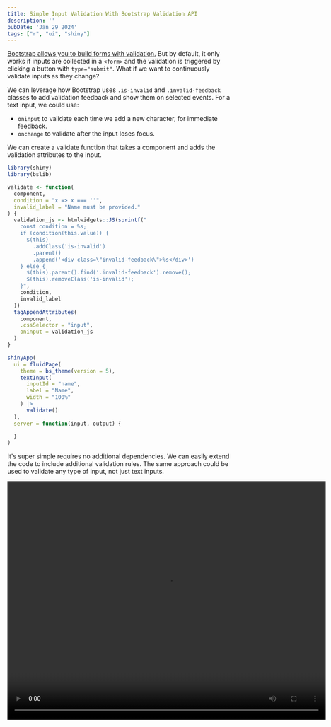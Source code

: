 ```yaml
---
title: Simple Input Validation With Bootstrap Validation API
description: ''
pubDate: 'Jan 29 2024'
tags: ["r", "ui", "shiny"]
---
```


[Bootstrap allows you to build forms with validation.](https://www.notion.so/Instantaneous-Input-Validation-By-Reusing-Bootstrap-Form-Validation-79a88401c6234583beed97e12c75fcc5?pvs=21) But by default, it only works if inputs are collected in a `<form>` and the validation is triggered by clicking a button with `type="submit"`. What if we want to continuously validate inputs as they change?

We can leverage how Bootstrap uses `.is-invalid`  and `.invalid-feedback` classes to add validation feedback and show them on selected events.
For a text input, we could use:
- `oninput` to validate each time we add a new character, for immediate feedback.
- `onchange` to validate after the input loses focus.

We can create a validate function that takes a component and adds the validation attributes to the input.

```r
library(shiny)
library(bslib)

validate <- function(
  component,
  condition = "x => x === ''",
  invalid_label = "Name must be provided."
) {
  validation_js <- htmlwidgets::JS(sprintf("
    const condition = %s;
    if (condition(this.value)) {
      $(this)
        .addClass('is-invalid')
        .parent()
        .append('<div class=\"invalid-feedback\">%s</div>')
    } else {
      $(this).parent().find('.invalid-feedback').remove();
      $(this).removeClass('is-invalid');
    }",
    condition,
    invalid_label
  ))
  tagAppendAttributes(
    component,
    .cssSelector = "input",
    oninput = validation_js
  )
}

shinyApp(
  ui = fluidPage(
    theme = bs_theme(version = 5),
    textInput(
      inputId = "name",
      label = "Name",
      width = "100%"
    ) |>
      validate()
  ),
  server = function(input, output) {

  }
)
```

It's super simple requires no additional dependencies.
We can easily extend the code to include additional validation rules.
The same approach could be used to validate any type of input, not just text inputs.


<video width="720" height="540" controls>
  <source src={video} type="video/mp4" >
  </source>
</video>
